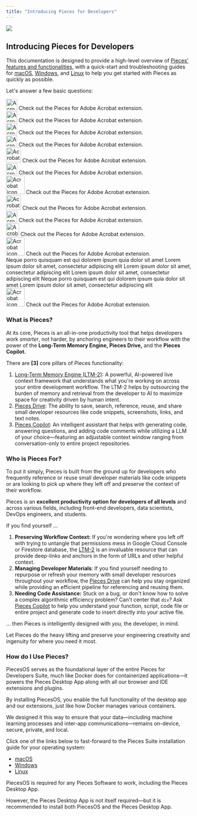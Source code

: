 ```yaml
---
title: "Introducing Pieces for Developers"
---
```


![](https://cdn.hashnode.com/res/hashnode/image/upload/v1734014941536/9c298363-d6b4-4e4a-9965-72db0fa59bc6.png?auto=compress,format&format=webp&q=75)

## Introducing Pieces for Developers

This documentation is designed to provide a high-level overview of [Pieces' features and functionalities](https://docs.pieces.app/products/meet-pieces/fundamentals), with a quick-start and troubleshooting guides for [macOS](https://docs.pieces.app/products/meet-pieces/macos-installation-guide), [Windows](https://docs.pieces.app/products/meet-pieces/windows-installation-guide), and [Linux](https://docs.pieces.app/products/meet-pieces/linux-installation-guide) to help you get started with Pieces as quickly as possible.

Let's answer a few basic questions:


<Columns cols={3}>
  <Card title="Adobe Acrobat">
    <div
      style={{
        display: 'flex',
        flexDirection: 'column',
        alignItems: 'center',
        gap: '0.5rem'
      }}
    >
      <img
        src="/public/icons/acrobat.png"
        width="30"
        height="30"
        noZoom
        alt="Acrobat icon"
      />
      <span>Check out the Pieces for Adobe Acrobat extension.</span>
    </div>
  </Card>

  <Card title="Adobe Acrobat">
    <div
      style={{
        display: 'flex',
        flexDirection: 'column',
        alignItems: 'center',
        gap: '0.5rem'
      }}
    >
      <img
        src="/public/icons/acrobat.png"
        width="30"
        height="30"
        noZoom
        alt="Acrobat icon"
      />
      <span>Check out the Pieces for Adobe Acrobat extension.</span>
    </div>
  </Card>

  <Card title="Adobe Acrobat">
    <div
      style={{
        display: 'flex',
        flexDirection: 'column',
        alignItems: 'center',
        gap: '0.5rem'
      }}
    >
      <img
        src="/public/icons/acrobat.png"
        width="30"
        height="30"
        noZoom
        alt="Acrobat icon"
      />
      <span>Check out the Pieces for Adobe Acrobat extension.</span>
    </div>
  </Card>
</Columns>



<Card title="Adobe Acrobat">
  <div
    style={{
      display: 'flex',
      flexDirection: 'column',
      alignItems: 'center',
      gap: '0.5rem'
    }}
  >
    <img
      src="/icons/acrobat.png"
      width="30"
      height="30"
      noZoom
      alt="Acrobat icon"
    />
    <span>Check out the Pieces for Adobe Acrobat extension.</span>
  </div>
</Card>

<Columns cols={3}>
  <Card title="Adobe Acrobat">
    <div style={{ display: 'flex', alignItems: 'center', gap: '0.5rem' }}>
      <img
        src="/public/icons/acrobat.png"
        width="40"
        height="40"
        noZoom
        alt="Acrobat icon"
      />
      <span>Check out the Pieces for Adobe Acrobat extension.</span>
    </div>
  </Card>

  <Card title="Adobe Acrobat">
    <div style={{ display: 'flex', alignItems: 'center', gap: '0.5rem' }}>
      <img
        src="/public/icons/acrobat.png"
        width="30"
        height="30"
        noZoom
        alt="Acrobat icon"
      />
      <span>Check out the Pieces for Adobe Acrobat extension.</span>
    </div>
  </Card>

  <Card title="Adobe Acrobat">
    <div style={{ display: 'flex', alignItems: 'center', gap: '0.5rem' }}>
      <img
        src="/public/icons/acrobat.png"
        width="50"
        height="50"
        noZoom
        alt="Acrobat icon"
      />
      <span>Check out the Pieces for Adobe Acrobat extension.</span>
    </div>
  </Card>
</Columns>

<Columns cols={4}>
  <Card title="Adobe Acrobat">
    <div style={{ display: 'flex', alignItems: 'center', gap: '0.5rem' }}>
      <img
        src="/public/icons/acrobat.png"
        width="40"
        height="40"
        noZoom
        alt="Acrobat icon"
      />
      <span>Check out the Pieces for Adobe Acrobat extension.</span>
    </div>
  </Card>

  <Card title="Adobe Acrobat">
    <div style={{ display: 'flex', alignItems: 'center', gap: '0.5rem' }}>
      <img
        src="/public/icons/acrobat.png"
        width="30"
        height="30"
        noZoom
        alt="Acrobat icon"
      />
      <span>Check out the Pieces for Adobe Acrobat extension.</span>
    </div>
  </Card>

  <Card title="Adobe Acrobat">
    <div style={{ display: 'flex', alignItems: 'center', gap: '0.5rem' }}>
      <img
        src="/public/icons/acrobat.png"
        width="35"
        height="35"
        noZoom
        alt="Acrobat icon"
      />
      <span>Check out the Pieces for Adobe Acrobat extension.</span>
    </div>
  </Card>

  <Card title="Adobe Acrobat">
    <div style={{ display: 'flex', alignItems: 'center', gap: '0.5rem' }}>
      <img
        src="/public/icons/acrobat.png"
        width="50"
        height="50"
        noZoom
        alt="Acrobat icon"
      />
      <span>Check out the Pieces for Adobe Acrobat extension.</span>
    </div>
  </Card>
</Columns>

<Columns cols={4}>
  <Card title="First Card">
    Neque porro quisquam est qui dolorem ipsum quia dolor sit amet
  </Card>
  <Card title="Second Card">
    Lorem ipsum dolor sit amet, consectetur adipiscing elit
  </Card>
  <Card title="Second Card">
    Lorem ipsum dolor sit amet, consectetur adipiscing elit
  </Card>
  <Card title="Second Card">
    Lorem ipsum dolor sit amet, consectetur adipiscing elit
  </Card>
</Columns>

<Columns cols={2}>
  <Card title="First Card">
    Neque porro quisquam est qui dolorem ipsum quia dolor sit amet
  </Card>
  <Card title="Second Card">
    Lorem ipsum dolor sit amet, consectetur adipiscing elit
  </Card>
</Columns>

<CardGroup>
  <Card title="Adobe Acrobat">
    <div style={{ display: "flex", alignItems: "center", gap: "0.5rem" }}>
      <img
        src="/public/icons/acrobat.png"
        width="50"
        height="50"
        noZoom
        alt="Acrobat icon"
      />
      <span>
        Check out the Pieces for Adobe Acrobat extension.
      </span>
    </div>
  </Card>
</CardGroup>

### What is Pieces?

At its core, Pieces is an all-in-one productivity tool that helps developers work _smarter_, not harder, by anchoring engineers to their workflow with the power of the **Long-Term Memory Engine, Pieces Drive,** and the **Pieces Copilot.**

There are **[3]** core pillars of Pieces functionality:

1. [Long-Term Memory Engine (LTM-2)](https://docs.pieces.app/products/meet-pieces/fundamentals#ltm-2): A powerful, AI-powered live context framework that understands what you're working on across your entire development workflow. The LTM-2 helps by outsourcing the burden of memory and retrieval from the developer to AI to maximize space for creativity driven by human intent.
2. [Pieces Drive](https://docs.pieces.app/products/meet-pieces/fundamentals#pieces-drive): The ability to save, search, reference, reuse, and share small developer resources like code snippets, screenshots, links, and text notes.
3. [Pieces Copilot](https://docs.pieces.app/products/meet-pieces/fundamentals#pieces-copilot): An intelligent assistant that helps with generating code, answering questions, and adding code comments while utilizing a LLM of your choice—featuring an adjustable context window ranging from conversation-only to entire project repositories.

### Who is Pieces For?

To put it simply, Pieces is built from the ground up for developers who frequently reference or reuse small developer materials like code snippets or are looking to pick up where they left off and preserve the context of their workflow.

Pieces is an **excellent productivity option for developers of all levels** and across various fields, including front-end developers, data scientists, DevOps engineers, and students.

If you find yourself …

1. **Preserving Workflow Context:** If you're wondering where you left off with trying to untangle that permissions mess in Google Cloud Console or Firestore database, the [LTM-2](https://docs.pieces.app/products/meet-pieces/fundamentals#ltm-2) is an invaluable resource that can provide deep-links and anchors in the form of URLs and other helpful context.
2. **Managing Developer Materials**: If you find yourself needing to repurpose or refresh your memory with small developer resources throughout your workflow, the [Pieces Drive](https://docs.pieces.app/products/meet-pieces/fundamentals#pieces-drive) can help you stay organized while providing an efficient pipeline for referencing and reusing them.
3. **Needing Code Assistance:** Stuck on a bug, or don't know how to solve a complex algorithmic efficiency problem? Can't center that `div`? Ask [Pieces Copilot](https://docs.pieces.app/products/meet-pieces/fundamentals#pieces-copilot) to help you understand your function, script, code file or entire project and generate code to insert directly into your active file.

… then Pieces is intelligently designed with _you,_ the developer, in mind.

Let Pieces do the heavy lifting and preserve your engineering creativity and ingenuity for where you need it most.

### How do I Use Pieces?

PiecesOS serves as the foundational layer of the entire Pieces for Developers Suite, much like Docker does for containerized applications—it powers the Pieces Desktop App along with all our browser and IDE extensions and plugins.

By installing PiecesOS, you enable the full functionality of the desktop app and our extensions, just like how Docker manages various containers.

We designed it this way to ensure that your data—including machine learning processes and inter-app communications—remains on-device, secure, private, and local.

Click one of the links below to fast-forward to the Pieces Suite installation guide for your operating system:

- [macOS](https://docs.pieces.app/products/meet-pieces/macos-installation-guide)
- [Windows](https://docs.pieces.app/products/meet-pieces/windows-installation-guide)
- [Linux](https://docs.pieces.app/products/meet-pieces/linux-installation-guide)

<Warning>
  PiecesOS is required for any Pieces Software to work, including the Pieces Desktop App.

  However, the Pieces Desktop App is not itself required—but it is recommended to install both PiecesOS and the Pieces Desktop App.
</Warning>